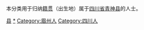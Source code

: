 {{Catnav|頁面分類|各種主題的頁面分類|依中国各省来作的分类|各地中国人|四川人|眉山人}}
{{Catnav|頁面分類|人物|各國人物|中国人|各地中国人|四川人|眉山人}}

本分类用于归纳[[籍贯|籍贯]]（出生地）属于[[四川省|四川省]][[青神县|青神县]]的人士。

[[Category:眉山人|县]]
[[Category:青神县|*]]
[[Category:眉州人|Category:眉州人]]
[[Category:四川人|Category:四川人]]